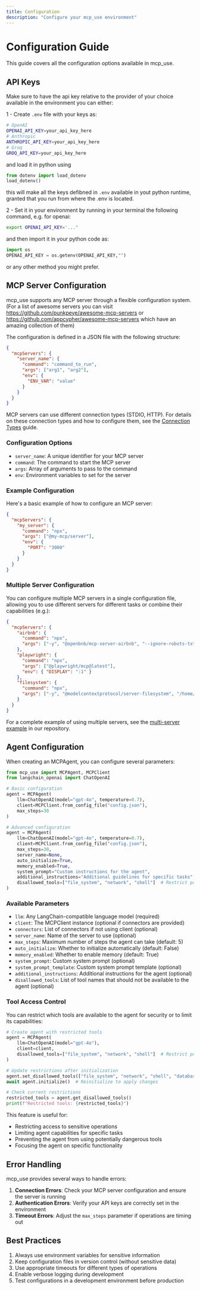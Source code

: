 ---
title: Configuration
description: "Configure your mcp_use environment"
---

# Configuration Guide

This guide covers all the configuration options available in mcp_use.

## API Keys

Make sure to have the api key relative to the provider of your choice available in the environment you can either:

1 - Create `.env` file with your keys as:

```bash
# OpenAI
OPENAI_API_KEY=your_api_key_here
# Anthropic
ANTHROPIC_API_KEY=your_api_key_here
# Groq
GROQ_API_KEY=your_api_key_here
```

and load it in python using

```python
from dotenv import load_dotenv
load_dotenv()
```

this will make all the keys defibned in `.env` available in yout python runtime, granted that you run from where the .env is located.

2 - Set it in your environment by running in your terminal the following command, e.g. for openai:

```bash
export OPENAI_API_KEY='..."
```

and then import it in your python code as:

```python
import os
OPENAI_API_KEY = os.getenv(OPENAI_API_KEY,"")
```

or any other method you might prefer.

## MCP Server Configuration

mcp_use supports any MCP server through a flexible configuration system. (For a list of awesome servers you can visit https://github.com/punkpeye/awesome-mcp-servers or https://github.com/appcypher/awesome-mcp-servers which have an amazing collection of them)

The configuration is defined in a JSON file with the following structure:

```json
{
  "mcpServers": {
    "server_name": {
      "command": "command_to_run",
      "args": ["arg1", "arg2"],
      "env": {
        "ENV_VAR": "value"
      }
    }
  }
}
```

MCP servers can use different connection types (STDIO, HTTP). For details on these connection types and how to configure them, see the [Connection Types](./connection-types) guide.

### Configuration Options

- `server_name`: A unique identifier for your MCP server
- `command`: The command to start the MCP server
- `args`: Array of arguments to pass to the command
- `env`: Environment variables to set for the server

### Example Configuration

Here's a basic example of how to configure an MCP server:

```json
{
  "mcpServers": {
    "my_server": {
      "command": "npx",
      "args": ["@my-mcp/server"],
      "env": {
        "PORT": "3000"
      }
    }
  }
}
```

### Multiple Server Configuration

You can configure multiple MCP servers in a single configuration file, allowing you to use different servers for different tasks or combine their capabilities (e.g.):

```json
{
  "mcpServers": {
    "airbnb": {
      "command": "npx",
      "args": ["-y", "@openbnb/mcp-server-airbnb", "--ignore-robots-txt"]
    },
    "playwright": {
      "command": "npx",
      "args": ["@playwright/mcp@latest"],
      "env": { "DISPLAY": ":1" }
    },
    "filesystem": {
      "command": "npx",
      "args": ["-y", "@modelcontextprotocol/server-filesystem", "/home/pietro/projects/mcp-use/"]
    }
  }
}
```

For a complete example of using multiple servers, see the [multi-server example](https://github.com/pietrozullo/mcp-use/blob/main/examples/multi_server_example.py) in our repository.

## Agent Configuration

When creating an MCPAgent, you can configure several parameters:

```python
from mcp_use import MCPAgent, MCPClient
from langchain_openai import ChatOpenAI

# Basic configuration
agent = MCPAgent(
    llm=ChatOpenAI(model="gpt-4o", temperature=0.7),
    client=MCPClient.from_config_file("config.json"),
    max_steps=30
)

# Advanced configuration
agent = MCPAgent(
    llm=ChatOpenAI(model="gpt-4o", temperature=0.7),
    client=MCPClient.from_config_file("config.json"),
    max_steps=30,
    server_name=None,
    auto_initialize=True,
    memory_enabled=True,
    system_prompt="Custom instructions for the agent",
    additional_instructions="Additional guidelines for specific tasks",
    disallowed_tools=["file_system", "network", "shell"]  # Restrict potentially dangerous tools
)
```

### Available Parameters

- `llm`: Any LangChain-compatible language model (required)
- `client`: The MCPClient instance (optional if connectors are provided)
- `connectors`: List of connectors if not using client (optional)
- `server_name`: Name of the server to use (optional)
- `max_steps`: Maximum number of steps the agent can take (default: 5)
- `auto_initialize`: Whether to initialize automatically (default: False)
- `memory_enabled`: Whether to enable memory (default: True)
- `system_prompt`: Custom system prompt (optional)
- `system_prompt_template`: Custom system prompt template (optional)
- `additional_instructions`: Additional instructions for the agent (optional)
- `disallowed_tools`: List of tool names that should not be available to the agent (optional)

### Tool Access Control

You can restrict which tools are available to the agent for security or to limit its capabilities:

```python
# Create agent with restricted tools
agent = MCPAgent(
    llm=ChatOpenAI(model="gpt-4o"),
    client=client,
    disallowed_tools=["file_system", "network", "shell"]  # Restrict potentially dangerous tools
)

# Update restrictions after initialization
agent.set_disallowed_tools(["file_system", "network", "shell", "database"])
await agent.initialize()  # Reinitialize to apply changes

# Check current restrictions
restricted_tools = agent.get_disallowed_tools()
print(f"Restricted tools: {restricted_tools}")
```

This feature is useful for:

- Restricting access to sensitive operations
- Limiting agent capabilities for specific tasks
- Preventing the agent from using potentially dangerous tools
- Focusing the agent on specific functionality

## Error Handling

mcp_use provides several ways to handle errors:

1. **Connection Errors**: Check your MCP server configuration and ensure the server is running
2. **Authentication Errors**: Verify your API keys are correctly set in the environment
3. **Timeout Errors**: Adjust the `max_steps` parameter if operations are timing out

## Best Practices

1. Always use environment variables for sensitive information
2. Keep configuration files in version control (without sensitive data)
3. Use appropriate timeouts for different types of operations
4. Enable verbose logging during development
5. Test configurations in a development environment before production

